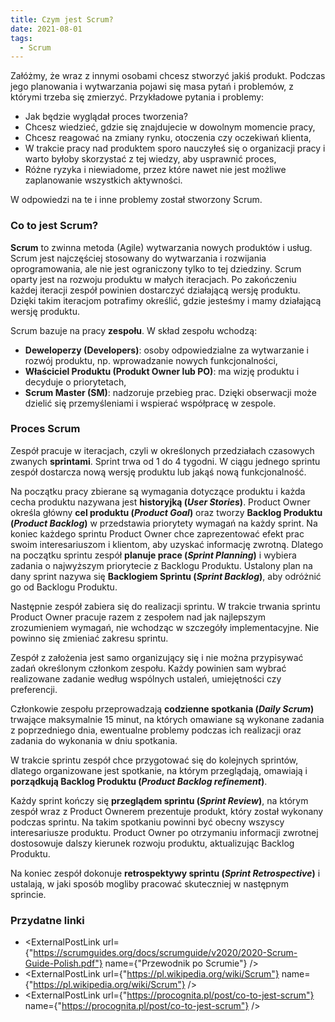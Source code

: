 ```yaml
---
title: Czym jest Scrum?
date: 2021-08-01
tags:
  - Scrum
---
```



Załóżmy, że wraz z innymi osobami chcesz stworzyć jakiś produkt.
Podczas jego planowania i wytwarzania pojawi się masa pytań i problemów, z którymi trzeba się zmierzyć.
Przykładowe pytania i problemy:
- Jak będzie wyglądał proces tworzenia?
- Chcesz wiedzieć, gdzie się znajdujecie w dowolnym momencie pracy,
- Chcesz reagować na zmiany rynku, otoczenia czy oczekiwań klienta, 
- W trakcie pracy nad produktem sporo nauczyłeś się o organizacji pracy i warto byłoby skorzystać z tej wiedzy, aby usprawnić proces,
- Różne ryzyka i niewiadome, przez które nawet nie jest możliwe zaplanowanie wszystkich aktywności.

W odpowiedzi na te i inne problemy został stworzony Scrum.

### Co to jest Scrum?

**Scrum** to zwinna metoda (Agile) wytwarzania nowych produktów i usług.
Scrum jest najczęściej stosowany do wytwarzania i rozwijania oprogramowania, ale nie jest ograniczony tylko to tej dziedziny.
Scrum oparty jest na rozwoju produktu w małych iteracjach. Po zakończeniu każdej iteracji zespół powinien dostarczyć działającą wersję produktu.
Dzięki takim iteracjom potrafimy określić, gdzie jesteśmy i mamy działającą wersję produktu.

Scrum bazuje na pracy **zespołu**. W skład zespołu wchodzą:
- **Deweloperzy (Developers)**: osoby odpowiedzialne za wytwarzanie i rozwój produktu, np. wprowadzanie nowych funkcjonalności,
- **Właściciel Produktu (Produkt Owner lub PO)**: ma wizję produktu i decyduje o priorytetach,
- **Scrum Master (SM)**: nadzoruje przebieg prac. Dzięki obserwacji może dzielić się przemyśleniami i wspierać współpracę w zespole.

### Proces Scrum

Zespół pracuje w iteracjach, czyli w określonych przedziałach czasowych zwanych **sprintami**.
Sprint trwa od 1 do 4 tygodni. W ciągu jednego sprintu zespół dostarcza nową wersję produktu lub jakąś nową funkcjonalność.

Na początku pracy zbierane są wymagania dotyczące produktu i każda cecha produktu nazywana jest **historyjką (*User Stories*)**.
Product Owner określa główny **cel produktu (*Product Goal*)** oraz tworzy **Backlog Produktu (*Product Backlog*)** w przedstawia priorytety wymagań na każdy sprint.
Na koniec każdego sprintu Product Owner chce zaprezentować efekt prac swoim interesariuszom i klientom, aby uzyskać informację zwrotną.
Dlatego na początku sprintu zespół **planuje prace (*Sprint Planning*)** i wybiera zadania o najwyższym priorytecie z Backlogu Produktu.
Ustalony plan na dany sprint nazywa się **Backlogiem Sprintu (*Sprint Backlog*)**, aby odróżnić go od Backlogu Produktu.

Następnie zespół zabiera się do realizacji sprintu. 
W trakcie trwania sprintu Product Owner pracuje razem z zespołem nad jak najlepszym zrozumieniem wymagań, nie wchodząc w szczegóły implementacyjne.
Nie powinno się zmieniać zakresu sprintu.

Zespół z założenia jest samo organizujący się i nie można przypisywać zadań określonym członkom zespołu.
Każdy powinien sam wybrać realizowane zadanie według wspólnych ustaleń, umiejętności czy preferencji.

Członkowie zespołu przeprowadzają **codzienne spotkania (*Daily Scrum*)** trwające maksymalnie 15 minut, na których omawiane są wykonane zadania z poprzedniego dnia, ewentualne problemy podczas ich realizacji oraz zadania do wykonania w dniu spotkania. 

W trakcie sprintu zespół chce przygotować się do kolejnych sprintów, dlatego organizowane jest spotkanie, na którym przeglądają, omawiają i **porządkują Backlog Produktu (*Product Backlog refinement*)**.

Każdy sprint kończy się **przeglądem sprintu (*Sprint Review*)**, na którym zespół wraz z Product Ownerem prezentuje produkt, który został wykonany podczas sprintu.
Na takim spotkaniu powinni być obecny wszyscy interesariusze produktu.
Product Owner po otrzymaniu informacji zwrotnej dostosowuje dalszy kierunek rozwoju produktu, aktualizując Backlog Produktu.

Na koniec zespół dokonuje **retrospektywy sprintu (*Sprint Retrospective*)** i ustalają, w jaki sposób mogliby pracować skuteczniej w następnym sprincie.

### Przydatne linki

- <ExternalPostLink url={"https://scrumguides.org/docs/scrumguide/v2020/2020-Scrum-Guide-Polish.pdf"} name={"Przewodnik po Scrumie"} />
- <ExternalPostLink url={"https://pl.wikipedia.org/wiki/Scrum"} name={"https://pl.wikipedia.org/wiki/Scrum"} />
- <ExternalPostLink url={"https://procognita.pl/post/co-to-jest-scrum"} name={"https://procognita.pl/post/co-to-jest-scrum"} />